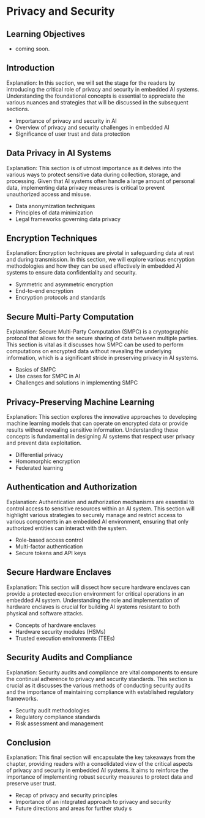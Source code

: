 # Privacy and Security

::: {.callout-tip collapse="true"}
## Learning Objectives

* coming soon.

:::

## Introduction

Explanation: In this section, we will set the stage for the readers by introducing the critical role of privacy and security in embedded AI systems. Understanding the foundational concepts is essential to appreciate the various nuances and strategies that will be discussed in the subsequent sections.

- Importance of privacy and security in AI
- Overview of privacy and security challenges in embedded AI
- Significance of user trust and data protection

## Data Privacy in AI Systems

Explanation: This section is of utmost importance as it delves into the various ways to protect sensitive data during collection, storage, and processing. Given that AI systems often handle a large amount of personal data, implementing data privacy measures is critical to prevent unauthorized access and misuse.

- Data anonymization techniques
- Principles of data minimization
- Legal frameworks governing data privacy

## Encryption Techniques

Explanation: Encryption techniques are pivotal in safeguarding data at rest and during transmission. In this section, we will explore various encryption methodologies and how they can be used effectively in embedded AI systems to ensure data confidentiality and security.

- Symmetric and asymmetric encryption
- End-to-end encryption
- Encryption protocols and standards

## Secure Multi-Party Computation

Explanation: Secure Multi-Party Computation (SMPC) is a cryptographic protocol that allows for the secure sharing of data between multiple parties. This section is vital as it discusses how SMPC can be used to perform computations on encrypted data without revealing the underlying information, which is a significant stride in preserving privacy in AI systems.

- Basics of SMPC
- Use cases for SMPC in AI
- Challenges and solutions in implementing SMPC

## Privacy-Preserving Machine Learning

Explanation: This section explores the innovative approaches to developing machine learning models that can operate on encrypted data or provide results without revealing sensitive information. Understanding these concepts is fundamental in designing AI systems that respect user privacy and prevent data exploitation.

- Differential privacy
- Homomorphic encryption
- Federated learning

## Authentication and Authorization

Explanation: Authentication and authorization mechanisms are essential to control access to sensitive resources within an AI system. This section will highlight various strategies to securely manage and restrict access to various components in an embedded AI environment, ensuring that only authorized entities can interact with the system.

- Role-based access control
- Multi-factor authentication
- Secure tokens and API keys

## Secure Hardware Enclaves

Explanation: This section will dissect how secure hardware enclaves can provide a protected execution environment for critical operations in an embedded AI system. Understanding the role and implementation of hardware enclaves is crucial for building AI systems resistant to both physical and software attacks.

- Concepts of hardware enclaves
- Hardware security modules (HSMs)
- Trusted execution environments (TEEs)

## Security Audits and Compliance

Explanation: Security audits and compliance are vital components to ensure the continual adherence to privacy and security standards. This section is crucial as it discusses the various methods of conducting security audits and the importance of maintaining compliance with established regulatory frameworks.

- Security audit methodologies
- Regulatory compliance standards
- Risk assessment and management

## Conclusion

Explanation: This final section will encapsulate the key takeaways from the chapter, providing readers with a consolidated view of the critical aspects of privacy and security in embedded AI systems. It aims to reinforce the importance of implementing robust security measures to protect data and preserve user trust.

- Recap of privacy and security principles 
- Importance of an integrated approach to privacy and security 
- Future directions and areas for further study 
s